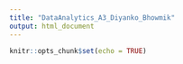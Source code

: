 ```yaml
---
title: "DataAnalytics_A3_Diyanko_Bhowmik"
output: html_document
---
```


```r
knitr::opts_chunk$set(echo = TRUE)
```
